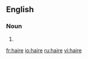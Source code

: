 ==English==

===Noun===
{{en-noun}}

# {{obsolete spelling of|hair}}

[[fr:haire]]
[[io:haire]]
[[ru:haire]]
[[vi:haire]]